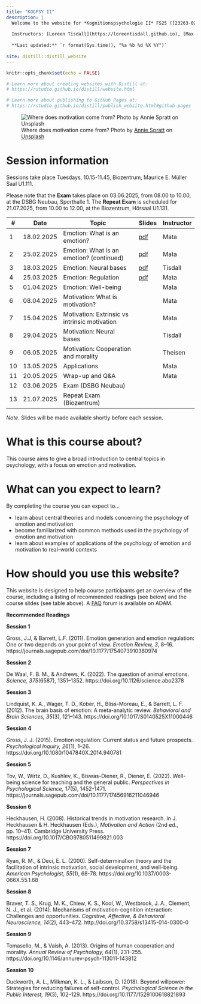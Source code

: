 ```yaml
---
title: "KOGPSY II"
description: |
  Welcome to the website for *Kognitionspsychologie II* FS25 ([23263-02](https://vorlesungsverzeichnis.unibas.ch/de/vorlesungsverzeichnis?id=288841))
  
  Instructors: [Loreen Tisdall](https://loreentisdall.github.io), [Max Theisen](https://psychologie.unibas.ch/de/personen/maximilian-theisen/), [Rui Mata](https://psychologie.unibas.ch/de/personen/rui-mata/about-me/), University of Basel
  
  **Last updated:** `r format(Sys.time(), "%a %b %d %X %Y")`
  
site: distill::distill_website
---
```


```r
knitr::opts_chunk$set(echo = FALSE)

# Learn more about creating websites with Distill at:
# https://rstudio.github.io/distill/website.html

# Learn more about publishing to GitHub Pages at:
# https://rstudio.github.io/distill/publish_website.html#github-pages

```

![Where does motivation come from? <span>Photo by <a href="https://unsplash.com/@anniespratt?utm_content=creditCopyText&utm_medium=referral&utm_source=unsplash">Annie Spratt</a> on <a href="https://unsplash.com/photos/a-piece-of-paper-with-a-message-written-on-it-0Qo_Nn5wLOc?utm_content=creditCopyText&utm_medium=referral&utm_source=unsplash">Unsplash</a></span>](photos/annie-spratt-0Qo_Nn5wLOc-unsplash.jpg)

# Session information

Sessions take place Tuesdays, 10.15-11.45, Biozentrum, Maurice E. Müller Saal U1.111. 

Please note that the **Exam** takes place on 03.06.2025, from	08.00 to 10.00, at the DSBG Neubau, Sporthalle 1. The **Repeat Exam** is scheduled for 21.07.2025, from	10.00 to 12.00, at the Biozentrum, Hörsaal U1.131. 

::: l-body
| # | Date     | Topic                         | Slides | Instructor |
|---| ---------|-------------------------------|--------| ------- |
| 1 | 18.02.2025 | Emotion: What is an emotion? | [pdf](presentations/KOGPSYII_session1.pdf) | Mata |
| 2 | 25.02.2025 | Emotion: What is an emotion? (continued) | [pdf](presentations/KOGPSYII_session2.pdf)  | Mata |
| 3 | 18.03.2025 | Emotion: Neural bases | [pdf](presentations/KOGPSYII_session3.pdf)  | Tisdall |
| 4 | 25.03.2025 | Emotion: Regulation | [pdf](presentations/KOGPSYII_session4.pdf)  | Mata |
| 5 | 01.04.2025 | Emotion: Well-being | | Mata |
| 6 | 08.04.2025 | Motivation: What is motivation? |  | Mata |
| 7 | 15.04.2025 | Motivation: Extrinsic vs intrinsic motivation |  | Mata |
| 8 | 29.04.2025 | Motivation: Neural bases |   | Tisdall |
| 9 | 06.05.2025 | Motivation: Cooperation and morality |  | Theisen |
| 10 | 13.05.2025 | Applications |   | Mata |
| 11 | 20.05.2025 | Wrap-up and Q&A |  | Mata |
| 12 | 03.06.2025 | Exam (DSBG Neubau) |  |  |
| 13 | 21.07.2025 | Repeat Exam (Biozentrum)|  |  |
:::

*Note*. Slides will be made available shortly before each session.

# What is this course about?

This course aims to give a broad introduction to central topics in psychology, with a focus on emotion and motivation. 

# What can you expect to learn?

By completing the course you can expect to...

- learn about central theories and models concerning the psychology of emotion and motivation
- become familiarized with common methods used in the psychology of emotion and motivation
- learn about examples of applications of the psychology of emotion and motivation to real-world contexts

# How should you use this website?

This website is designed to help course participants get an overview of the course, including a listing of recommended readings (see below) and the course slides (see table above). A [FAQ](https://adam.unibas.ch/goto_adam_crs_1847406.html) forum is available on ADAM. 

**Recommended Readings**

**Session 1**

Gross, J.J, & Barrett, L.F. (2011). Emotion generation and emotion regulation: One or two depends on your point of view. *Emotion Review, 3*, 8–16. https://journals.sagepub.com/doi/10.1177/1754073910380974 

**Session 2**

De Waal, F. B. M., & Andrews, K. (2022). The question of animal emotions. *Science, 375*(6587), 1351–1352. https://doi.org/10.1126/science.abo2378

**Session 3**

Lindquist, K. A., Wager, T. D., Kober, H., Bliss-Moreau, E., & Barrett, L. F. (2012). The brain basis of emotion: A meta-analytic review. *Behavioral and Brain Sciences, 35*(3), 121–143. https://doi.org/10.1017/S0140525X11000446

**Session 4**

Gross, J. J. (2015). Emotion regulation: Current status and future prospects. *Psychological Inquiry, 26*(1), 1–26. https://doi.org/10.1080/1047840X.2014.940781

**Session 5**

Tov, W., Wirtz, D., Kushlev, K., Biswas-Diener, R., Diener, E. (2022). Well-being science for teaching and the general public. *Perspectives in Psychological Science, 17*(5), 1452-1471. https://journals.sagepub.com/doi/10.1177/17456916211046946 

**Session 6**

Heckhausen, H. (2008). Historical trends in motivation research. In J. Heckhausen & H. Heckhausen (Eds.), *Motivation and Action* (2nd ed., pp. 10–41). Cambridge University Press. https://doi.org/10.1017/CBO9780511499821.003

**Session 7**

Ryan, R. M., & Deci, E. L. (2000). Self-determination theory and the facilitation of intrinsic motivation, social development, and well-being. *American Psychologist, 55*(1), 68-78. https://doi.org/10.1037/0003-066X.55.1.68 

**Session 8**

Braver, T. S., Krug, M. K., Chiew, K. S., Kool, W., Westbrook, J. A., Clement, N. J., et al. (2014). Mechanisms of motivation-cognition interaction: Challenges and opportunities. *Cognitive, Affective, & Behavioral Neuroscience, 14*(2), 443–472. http://doi.org/10.3758/s13415-014-0300-0

**Session 9**

Tomasello, M., & Vaish, A. (2013). Origins of human cooperation and morality. *Annual Review of Psychology, 64*(1), 231–255. https://doi.org/10.1146/annurev-psych-113011-143812

**Session 10**

Duckworth, A. L., Milkman, K. L., & Laibson, D. (2018). Beyond willpower: Strategies for reducing failures of self-control. *Psychological Science in the Public Interest, 19*(3), 102–129. https://doi.org/10.1177/1529100618821893

